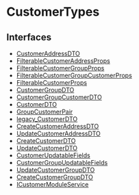 
# CustomerTypes

## Interfaces

- [CustomerAddressDTO](CustomerTypes/interfaces/types.CustomerTypes.CustomerAddressDTO.mdx)
- [FilterableCustomerAddressProps](CustomerTypes/interfaces/types.CustomerTypes.FilterableCustomerAddressProps.mdx)
- [FilterableCustomerGroupProps](CustomerTypes/interfaces/types.CustomerTypes.FilterableCustomerGroupProps.mdx)
- [FilterableCustomerGroupCustomerProps](CustomerTypes/interfaces/types.CustomerTypes.FilterableCustomerGroupCustomerProps.mdx)
- [FilterableCustomerProps](CustomerTypes/interfaces/types.CustomerTypes.FilterableCustomerProps.mdx)
- [CustomerGroupDTO](CustomerTypes/interfaces/types.CustomerTypes.CustomerGroupDTO.mdx)
- [CustomerGroupCustomerDTO](CustomerTypes/interfaces/types.CustomerTypes.CustomerGroupCustomerDTO.mdx)
- [CustomerDTO](CustomerTypes/interfaces/types.CustomerTypes.CustomerDTO.mdx)
- [GroupCustomerPair](CustomerTypes/interfaces/types.CustomerTypes.GroupCustomerPair.mdx)
- [legacy\_CustomerDTO](CustomerTypes/interfaces/types.CustomerTypes.legacy_CustomerDTO.mdx)
- [CreateCustomerAddressDTO](CustomerTypes/interfaces/types.CustomerTypes.CreateCustomerAddressDTO.mdx)
- [UpdateCustomerAddressDTO](CustomerTypes/interfaces/types.CustomerTypes.UpdateCustomerAddressDTO.mdx)
- [CreateCustomerDTO](CustomerTypes/interfaces/types.CustomerTypes.CreateCustomerDTO.mdx)
- [UpdateCustomerDTO](CustomerTypes/interfaces/types.CustomerTypes.UpdateCustomerDTO.mdx)
- [CustomerUpdatableFields](CustomerTypes/interfaces/types.CustomerTypes.CustomerUpdatableFields.mdx)
- [CustomerGroupUpdatableFields](CustomerTypes/interfaces/types.CustomerTypes.CustomerGroupUpdatableFields.mdx)
- [UpdateCustomerGroupDTO](CustomerTypes/interfaces/types.CustomerTypes.UpdateCustomerGroupDTO.mdx)
- [CreateCustomerGroupDTO](CustomerTypes/interfaces/types.CustomerTypes.CreateCustomerGroupDTO.mdx)
- [ICustomerModuleService](CustomerTypes/interfaces/types.CustomerTypes.ICustomerModuleService.mdx)

